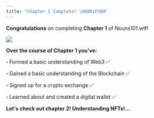 ```yaml
---
title: "Chapter 1 Complete! \U0001F389"
---
```



**Congratulations** on completing **Chapter 1** of Nouns101.wtf!

![](/assets/lil-classroom.webp)

**Over the course of Chapter 1 you’ve:**

▫ Formed a basic understanding of Web3 ✅

▫ Gained a basic understanding of the Blockchain ✅

▫ Signed up for a crypto exchange ✅

▫ Learned about and created a digital wallet ✅

**Let's check out chapter 2! Understanding NFTs!...**
